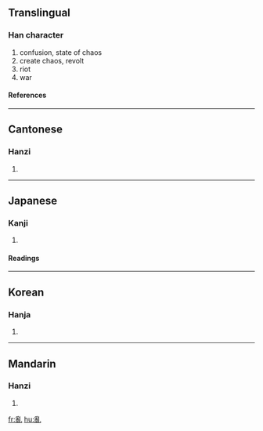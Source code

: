 {{see|乱}}<!-- may be replaced by zh-forms -->

==Translingual==
===Han character===
{{Han char|rn=5|rad=乙|as=12|sn=13|four=2221<sub>0</sub>|canj=月月山 (BBU)}}
# confusion, state of chaos
# create chaos, revolt
# riot
# war
====References====
{{Han ref|kx=0084.330|dkj=00214|dj=0173.080|hdz=10057.100|uh=4E82|ud=20098|bh=B6C3|bd=46787}}
----
==Cantonese==
===Hanzi===
{{yue-hanzi|jyut=|y=lyun6}}
# {{defn|Cantonese}}
----
==Japanese==
===Kanji===
{{ja-kanji|grade=|rs=乙12}}
# {{defn|Japanese}}
====Readings====
{{ja-readings|on=[[らん]] (ran), [[ろん]] (ron)|kun=[[みだれる]] (midareru)}}
----
==Korean==
===Hanja===
{{ko-hanja|hangeul=란|rv=ran|mr=ran}}
# {{defn|Korean}}
----
==Mandarin==
===Hanzi===
{{cmn-hanzi|sim=乱|pin=[[luàn]] (luan4)|wg=luan<sup>4</sup>}}
# {{defn|Mandarin}}

[[fr:亂]]
[[hu:亂]]